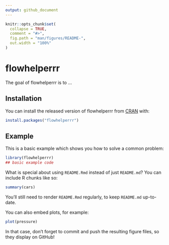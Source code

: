 ```yaml
---
output: github_document
---
```


<!-- README.md is generated from README.Rmd. Please edit that file -->

```r
knitr::opts_chunk$set(
  collapse = TRUE,
  comment = "#>",
  fig.path = "man/figures/README-",
  out.width = "100%"
)
```

# flowhelperrr

<!-- badges: start -->
<!-- badges: end -->

The goal of flowhelperrr is to ...

## Installation

You can install the released version of flowhelperrr from [CRAN](https://CRAN.R-project.org) with:

``` r
install.packages("flowhelperrr")
```

## Example

This is a basic example which shows you how to solve a common problem:

```r
library(flowhelperrr)
## basic example code
```

What is special about using `README.Rmd` instead of just `README.md`? You can include R chunks like so:

```r
summary(cars)
```

You'll still need to render `README.Rmd` regularly, to keep `README.md` up-to-date.

You can also embed plots, for example:

```r
plot(pressure)
```

In that case, don't forget to commit and push the resulting figure files, so they display on GitHub!
